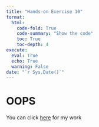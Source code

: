 ```yaml
---
title: "Hands-on Exercise 10"
format:
  html:
    code-fold: True
    code-summary: "Show the code"
    toc: True
    toc-depth: 4
execute:
  eval: True
  echo: True
  warning: False
date: "`r Sys.Date()`"
---
```


# OOPS

You can click [here](https://is415-gaa-krislbt.netlify.app/hands-on_ex/hands-on_ex08/hands-on_ex08) for my work